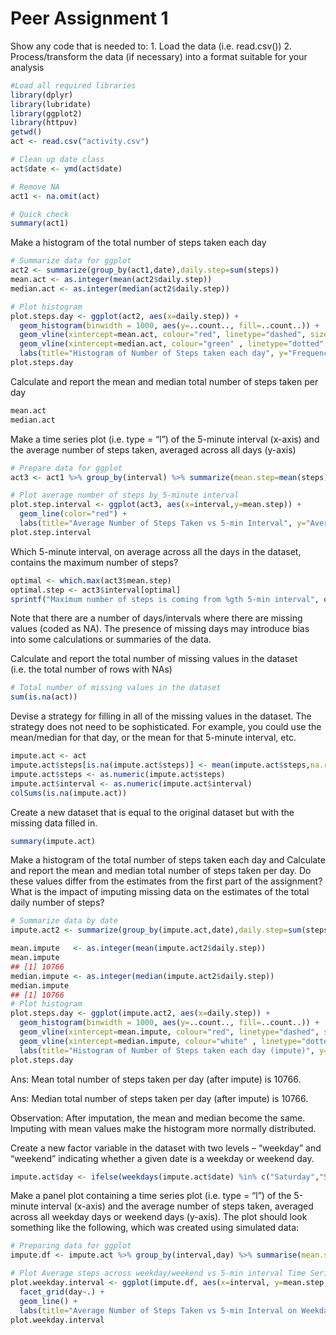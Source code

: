 Peer Assignment 1
=====================
Show any code that is needed to:
  1. Load the data (i.e. read.csv())
  2. Process/transform the data (if necessary) into a format suitable for your analysis
```{r echo=TRUE}
#Load all required libraries
library(dplyr)
library(lubridate)
library(ggplot2)
library(httpuv)
getwd()
act <- read.csv("activity.csv")

# Clean up date class
act$date <- ymd(act$date)

# Remove NA
act1 <- na.omit(act)

# Quick check
summary(act1)
```
Make a histogram of the total number of steps taken each day
```{r echo=TRUE}
# Summarize data for ggplot
act2 <- summarize(group_by(act1,date),daily.step=sum(steps))
mean.act <- as.integer(mean(act2$daily.step))
median.act <- as.integer(median(act2$daily.step))

# Plot histogram
plot.steps.day <- ggplot(act2, aes(x=daily.step)) + 
  geom_histogram(binwidth = 1000, aes(y=..count.., fill=..count..)) + 
  geom_vline(xintercept=mean.act, colour="red", linetype="dashed", size=1) +
  geom_vline(xintercept=median.act, colour="green" , linetype="dotted", size=1) +
  labs(title="Histogram of Number of Steps taken each day", y="Frequency", x="Daily Steps") 
plot.steps.day
```
Calculate and report the mean and median total number of steps taken per day
```{r, echo=TRUE}
mean.act
median.act
```
Make a time series plot (i.e. type = "l") of the 5-minute interval (x-axis) and the average number of steps taken, averaged across all days (y-axis)
```{r echo=TRUE}
# Prepare data for ggplot
act3 <- act1 %>% group_by(interval) %>% summarize(mean.step=mean(steps))

# Plot average number of steps by 5-minute interval
plot.step.interval <- ggplot(act3, aes(x=interval,y=mean.step)) + 
  geom_line(color="red") + 
  labs(title="Average Number of Steps Taken vs 5-min Interval", y="Average Number of Steps", x="5-min Interval Times Series")
plot.step.interval
```
Which 5-minute interval, on average across all the days in the dataset, contains the maximum number of steps?
```{r echo = TRUE}
optimal <- which.max(act3$mean.step)
optimal.step <- act3$interval[optimal]
sprintf("Maximum number of steps is coming from %gth 5-min interval", optimal.step)
```
Note that there are a number of days/intervals where there are missing values (coded as NA). The presence of missing days may introduce bias into some calculations or summaries of the data.

Calculate and report the total number of missing values in the dataset (i.e. the total number of rows with NAs)
```{r echo=TRUE}
# Total number of missing values in the dataset
sum(is.na(act))
```
Devise a strategy for filling in all of the missing values in the dataset. The strategy does not need to be sophisticated. For example, you could use the mean/median for that day, or the mean for that 5-minute interval, etc.
```{r echo = TRUE}
impute.act <- act
impute.act$steps[is.na(impute.act$steps)] <- mean(impute.act$steps,na.rm=TRUE)
impute.act$steps <- as.numeric(impute.act$steps)
impute.act$interval <- as.numeric(impute.act$interval)
colSums(is.na(impute.act))
```
Create a new dataset that is equal to the original dataset but with the missing data filled in.
```{r echo=TRUE}
summary(impute.act)
```
Make a histogram of the total number of steps taken each day and Calculate and report the mean and median total number of steps taken per day. Do these values differ from the estimates from the first part of the assignment? What is the impact of imputing missing data on the estimates of the total daily number of steps?
```{r echo= TRUE}
# Summarize data by date
impute.act2 <- summarize(group_by(impute.act,date),daily.step=sum(steps))

mean.impute   <- as.integer(mean(impute.act2$daily.step))
mean.impute
## [1] 10766
median.impute <- as.integer(median(impute.act2$daily.step))
median.impute
## [1] 10766
# Plot histogram
plot.steps.day <- ggplot(impute.act2, aes(x=daily.step)) + 
  geom_histogram(binwidth = 1000, aes(y=..count.., fill=..count..)) + 
  geom_vline(xintercept=mean.impute, colour="red", linetype="dashed", size=1) +
  geom_vline(xintercept=median.impute, colour="white" , linetype="dotted", size=1) +
  labs(title="Histogram of Number of Steps taken each day (impute)", y="Frequency", x="Daily Steps")
plot.steps.day
```
Ans: Mean total number of steps taken per day (after impute) is 10766.

Ans: Median total number of steps taken per day (after impute) is 10766.

Observation: After imputation, the mean and median become the same. Imputing with mean values make the histogram more normally distributed.

Create a new factor variable in the dataset with two levels – “weekday” and “weekend” indicating whether a given date is a weekday or weekend day.
```{r echo = TRUE}
impute.act$day <- ifelse(weekdays(impute.act$date) %in% c("Saturday","Sunday"), "weekday", "weekend")
```
Make a panel plot containing a time series plot (i.e. type = "l") of the 5-minute interval (x-axis) and the average number of steps taken, averaged across all weekday days or weekend days (y-axis). The plot should look something like the following, which was created using simulated data:
```{r echo = TRUE}
# Preparing data for ggplot
impute.df <- impute.act %>% group_by(interval,day) %>% summarise(mean.step=mean(steps))

# Plot Average steps across weekday/weekend vs 5-min interval Time Series
plot.weekday.interval <- ggplot(impute.df, aes(x=interval, y=mean.step, color=day)) + 
  facet_grid(day~.) +
  geom_line() + 
  labs(title="Average Number of Steps Taken vs 5-min Interval on Weekday/Weekend", y="Average Number of Steps", x="5-min Interval Times Series")
plot.weekday.interval
```